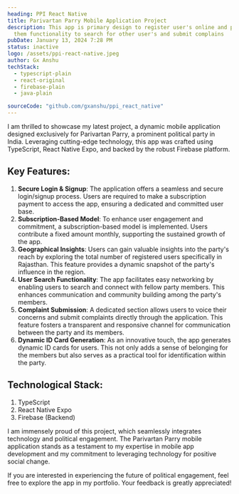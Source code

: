 ```yaml
---
heading: PPI React Native
title: Parivartan Parry Mobile Application Project
description: This app is primary design to register user's online and provide
  them functionality to search for other user's and submit complains
pubDate: January 13, 2024 7:28 PM
status: inactive
logo: /assets/ppi-react-native.jpeg
author: Gx Anshu
techStack:
  - typescript-plain
  - react-original
  - firebase-plain
  - java-plain

sourceCode: "github.com/gxanshu/ppi_react_native"
---
```

I am thrilled to showcase my latest project, a dynamic mobile application designed exclusively for Parivartan Parry, a prominent political party in India. Leveraging cutting-edge technology, this app was crafted using TypeScript, React Native Expo, and backed by the robust Firebase platform.



## Key Features:

1. **Secure Login & Signup**: The application offers a seamless and secure login/signup process. Users are required to make a subscription payment to access the app, ensuring a dedicated and committed user base.
2. **Subscription-Based Model**: To enhance user engagement and commitment, a subscription-based model is implemented. Users contribute a fixed amount monthly, supporting the sustained growth of the app.
3. **Geographical Insights**: Users can gain valuable insights into the party's reach by exploring the total number of registered users specifically in Rajasthan. This feature provides a dynamic snapshot of the party's influence in the region.
4. **User Search Functionality**: The app facilitates easy networking by enabling users to search and connect with fellow party members. This enhances communication and community building among the party's members.
5. **Complaint Submission**: A dedicated section allows users to voice their concerns and submit complaints directly through the application. This feature fosters a transparent and responsive channel for communication between the party and its members.
6. **Dynamic ID Card Generation**: As an innovative touch, the app generates dynamic ID cards for users. This not only adds a sense of belonging for the members but also serves as a practical tool for identification within the party.



## Technological Stack:

1. TypeScript
2. React Native Expo
3. Firebase (Backend)

I am immensely proud of this project, which seamlessly integrates technology and political engagement. The Parivartan Parry mobile application stands as a testament to my expertise in mobile app development and my commitment to leveraging technology for positive social change.



If you are interested in experiencing the future of political engagement, feel free to explore the app in my portfolio. Your feedback is greatly appreciated!
